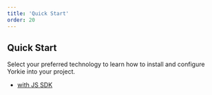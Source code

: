 ```yaml
---
title: 'Quick Start'
order: 20
---
```


## Quick Start

Select your preferred technology to learn how to install and configure Yorkie into your project.

- [with JS SDK](/docs/quick-start/with-js-sdk)
